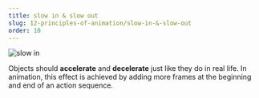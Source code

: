 ```yaml
---
title: slow in & slow out
slug: 12-principles-of-animation/slow-in-&-slow-out
order: 10
---
```


<SlideTemplate title="slow in & slow out">

![slow in](/gif/slowInOut.gif)

Objects should **accelerate** and **decelerate** just like they do in real life. In
animation, this effect is achieved by adding more frames at the beginning and
end of an action sequence.

</SlideTemplate>
